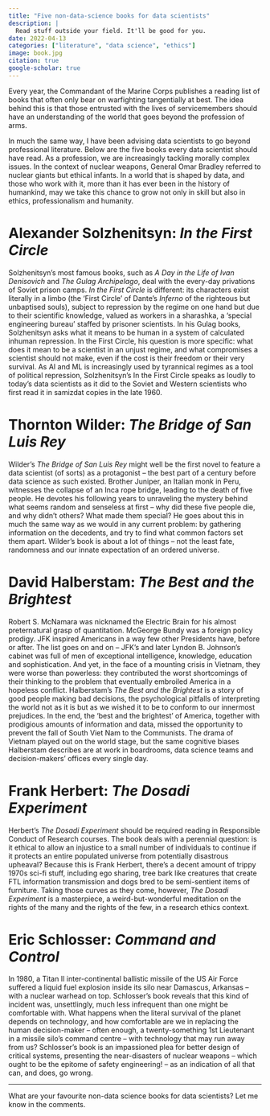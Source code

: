 ```yaml
---
title: "Five non-data-science books for data scientists"
description: |
  Read stuff outside your field. It'll be good for you.
date: 2022-04-13
categories: ["literature", "data science", "ethics"]
image: book.jpg
citation: true
google-scholar: true
---
```



Every year, the Commandant of the Marine Corps publishes a reading list of books that often only bear on warfighting tangentially at best. The idea behind this is that those entrusted with the lives of servicemembers should have an understanding of the world that goes beyond the profession of arms.

In much the same way, I have been advising data scientists to go beyond professional literature. Below are the five books every data scientist should have read. As a profession, we are increasingly tackling morally complex issues. In the context of nuclear weapons, General Omar Bradley referred to nuclear giants but ethical infants. In a world that is shaped by data, and those who work with it, more than it has ever been in the history of humankind, may we take this chance to grow not only in skill but also in ethics, professionalism and humanity.

# Alexander Solzhenitsyn: _In the First Circle_

Solzhenitsyn’s most famous books, such as _A Day in the Life of Ivan Denisovich_ and _The Gulag Archipelago_, deal with the every-day privations of Soviet prison camps. _In the First Circle_ is different: its characters exist literally in a limbo (the ‘First Circle’ of Dante’s _Inferno_ of the righteous but unbaptised souls), subject to repression by the regime on one hand but due to their scientific knowledge, valued as workers in a sharashka, a ‘special engineering bureau’ staffed by prisoner scientists. In his Gulag books, Solzhenitsyn asks what it means to be human in a system of calculated inhuman repression. In the First Circle, his question is more specific: what does it mean to be a scientist in an unjust regime, and what compromises a scientist should not make, even if the cost is their freedom or their very survival. As AI and ML is increasingly used by tyrannical regimes as a tool of political repression, Solzhenitsyn’s In the First Circle speaks as loudly to today’s data scientists as it did to the Soviet and Western scientists who first read it in samizdat copies in the late 1960.


# Thornton Wilder: _The Bridge of San Luis Rey_

Wilder’s _The Bridge of San Luis Rey_ might well be the first novel to feature a data scientist (of sorts) as a protagonist – the best part of a century before data science as such existed. Brother Juniper, an Italian monk in Peru, witnesses the collapse of an Inca rope bridge, leading to the death of five people. He devotes his following years to unraveling the mystery behind what seems random and senseless at first – why did these five people die, and why didn’t others? What made them special? He goes about this in much the same way as we would in any current problem: by gathering information on the decedents, and try to find what common factors set them apart. Wilder’s book is about a lot of things – not the least fate, randomness and our innate expectation of an ordered universe.


# David Halberstam: _The Best and the Brightest_

Robert S. McNamara was nicknamed the Electric Brain for his almost preternatural grasp of quantitation. McGeorge Bundy was a foreign policy prodigy. JFK inspired Americans in a way few other Presidents have, before or after. The list goes on and on – JFK’s and later Lyndon B. Johnson’s cabinet was full of men of exceptional intelligence, knowledge, education and sophistication. And yet, in the face of a mounting crisis in Vietnam, they were worse than powerless: they contributed the worst shortcomings of their thinking to the problem that eventually embroiled America in a hopeless conflict. Halberstam’s _The Best and the Brightest_ is a story of good people making bad decisions, the psychological pitfalls of interpreting the world not as it is but as we wished it to be to conform to our innermost prejudices. In the end, the ‘best and the brightest’ of America, together with prodigious amounts of information and data, missed the opportunity to prevent the fall of South Viet Nam to the Communists. The drama of Vietnam played out on the world stage, but the same cognitive biases Halberstam describes are at work in boardrooms, data science teams and decision-makers’ offices every single day.


# Frank Herbert: _The Dosadi Experiment_

Herbert’s _The Dosadi Experiment_ should be required reading in Responsible Conduct of Research courses. The book deals with a perennial question: is it ethical to allow an injustice to a small number of individuals to continue if it protects an entire populated universe from potentially disastrous upheaval? Because this is Frank Herbert, there’s a decent amount of trippy 1970s sci-fi stuff, including ego sharing, tree bark like creatures that create FTL information transmission and dogs bred to be semi-sentient items of furniture. Taking those curves as they come, however, _The Dosadi Experiment_ is a masterpiece, a weird-but-wonderful meditation on the rights of the many and the rights of the few, in a research ethics context.


# Eric Schlosser: _Command and Control_


In 1980, a Titan II inter-continental ballistic missile of the US Air Force suffered a liquid fuel explosion inside its silo near Damascus, Arkansas – with a nuclear warhead on top. Schlosser’s book reveals that this kind of incident was, unsettlingly, much less infrequent than one might be comfortable with. What happens when the literal survival of the planet depends on technology, and how comfortable are we in replacing the human decision-maker – often enough, a twenty-something 1st Lieutenant in a missile silo’s command centre – with technology that may run away from us? Schlosser’s book is an impassioned plea for better design of critical systems, presenting the near-disasters of nuclear weapons – which ought to be the epitome of safety engineering! – as an indication of all that can, and does, go wrong.

---

What are your favourite non-data science books for data scientists? Let me know in the comments.
